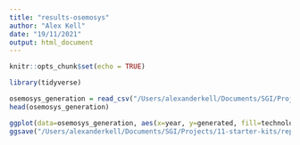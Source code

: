 ```yaml
---
title: "results-osemosys"
author: "Alex Kell"
date: "19/11/2021"
output: html_document
---
```


```r
knitr::opts_chunk$set(echo = TRUE)
```


```r
library(tidyverse)
```

```r
osemosys_generation = read_csv("/Users/alexanderkell/Documents/SGI/Projects/11-starter-kits/data/processed/osemosys-outputs/kenya-capacity-output.csv")
head(osemosys_generation)
```



```r
ggplot(data=osemosys_generation, aes(x=year, y=generated, fill=technology)) + geom_bar(stat='identity', colour="black")  + theme_classic()
ggsave("/Users/alexanderkell/Documents/SGI/Projects/11-starter-kits/reports/figures/osemosys-supply.pdf")

```